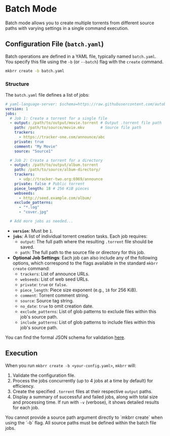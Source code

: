 # Batch Mode

Batch mode allows you to create multiple torrents from different source paths with varying settings in a single command execution.

## Configuration File (`batch.yaml`)

Batch operations are defined in a YAML file, typically named `batch.yaml`. You specify this file using the `-b` (or `--batch`) flag with the `create` command.

```bash
mkbrr create -b batch.yaml
```

### Structure

The `batch.yaml` file defines a list of jobs:

```yaml
# yaml-language-server: $schema=https://raw.githubusercontent.com/autobrr/mkbrr/main/schema/batch.json
version: 1
jobs:
  # Job 1: Create a torrent for a single file
  - output: /path/to/output/movie.torrent # Output .torrent file path
    path: /path/to/source/movie.mkv       # Source file path
    trackers:
      - https://tracker-one.com/announce/abc
    private: true
    comment: "My Movie"
    source: "Source1"

  # Job 2: Create a torrent for a directory
  - output: /path/to/output/album.torrent
    path: /path/to/source/album-directory/
    trackers:
      - udp://tracker-two.org:6969/announce
    private: false # Public torrent
    piece_length: 18 # 256 KiB pieces
    webseeds:
      - http://seed.example.com/album/
    exclude_patterns:
      - "*.log"
      - "cover.jpg"

  # Add more jobs as needed...
```

-   **`version`**: Must be `1`.
-   **`jobs`**: A list of individual torrent creation tasks. Each job requires:
    -   `output`: The full path where the resulting `.torrent` file should be saved.
    -   `path`: The full path to the source file or directory for this job.
-   **Optional Job Settings**: Each job can also include any of the following options, which correspond to the flags available in the standard `mkbrr create` command:
    -   `trackers`: List of announce URLs.
    -   `webseeds`: List of web seed URLs.
    -   `private`: `true` or `false`.
    -   `piece_length`: Piece size exponent (e.g., `18` for 256 KiB).
    -   `comment`: Torrent comment string.
    -   `source`: Source tag string.
    -   `no_date`: `true` to omit creation date.
    -   `exclude_patterns`: List of glob patterns to exclude files within this job's source path.
    -   `include_patterns`: List of glob patterns to include files within this job's source path.

You can find the formal JSON schema for validation [here](https://raw.githubusercontent.com/autobrr/mkbrr/main/schema/batch.json).

## Execution

When you run `mkbrr create -b <your-config.yaml>`, `mkbrr` will:

1.  Validate the configuration file.
2.  Process the jobs concurrently (up to 4 jobs at a time by default) for efficiency.
3.  Create the specified `.torrent` files at their respective `output` paths.
4.  Display a summary of successful and failed jobs, along with total size and processing time. If run with `-v` (verbose), it shows detailed results for each job.

<Note>
You cannot provide a source path argument directly to `mkbrr create` when using the `-b` flag. All source paths must be defined within the batch file jobs.
</Note>
